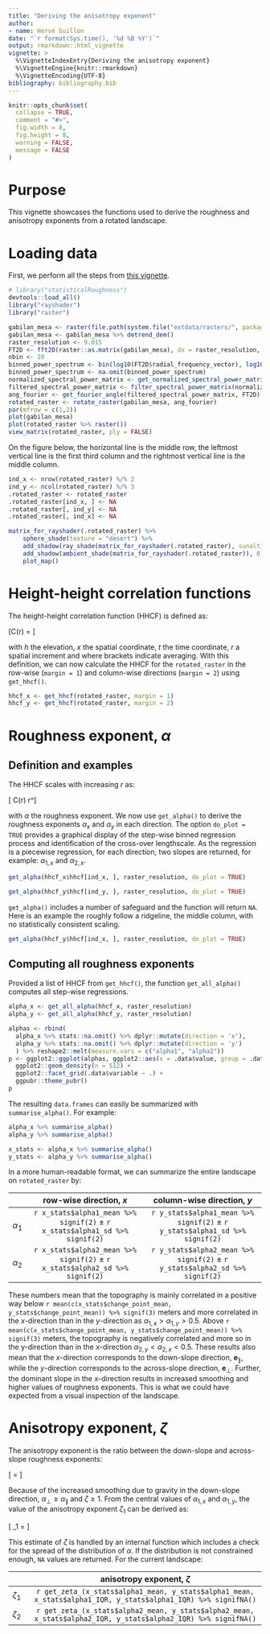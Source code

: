 ```yaml
---
title: "Deriving the anisotropy exponent"
author:
- name: Hervé Guillon
date: "`r format(Sys.time(), '%d %B %Y')`"
output: rmarkdown::html_vignette
vignette: >
  %\VignetteIndexEntry{Deriving the anisotropy exponent}
  %\VignetteEngine{knitr::rmarkdown}
  %\VignetteEncoding{UTF-8}
bibliography: bibliography.bib
---
```


```r
knitr::opts_chunk$set(
  collapse = TRUE,
  comment = "#>",
  fig.width = 8, 
  fig.height = 8,
  warning = FALSE,
  message = FALSE
)
```

# Purpose

This vignette showcases the functions used to derive the roughness and anisotropy exponents from a rotated landscape.

# Loading data

First, we perform all the steps from [this vignette](articles/rotating_rasters.html).

```r
# library("statisticalRoughness")
devtools::load_all()
library("rayshader")
library("raster")

gabilan_mesa <- raster(file.path(system.file("extdata/rasters/", package = "statisticalRoughness"), "gabilan_mesa.tif"))
gabilan_mesa <- gabilan_mesa %>% detrend_dem() 
raster_resolution <- 9.015
FT2D <- fft2D(raster::as.matrix(gabilan_mesa), dx = raster_resolution, dy = raster_resolution, Hann = TRUE)
nbin <- 20
binned_power_spectrum <- bin(log10(FT2D$radial_frequency_vector), log10(FT2D$spectral_power_vector), nbin)
binned_power_spectrum <- na.omit(binned_power_spectrum)
normalized_spectral_power_matrix <- get_normalized_spectral_power_matrix(binned_power_spectrum, FT2D)
filtered_spectral_power_matrix <- filter_spectral_power_matrix(normalized_spectral_power_matrix, FT2D, quantile_prob = c(0.9999))
ang_fourier <- get_fourier_angle(filtered_spectral_power_matrix, FT2D)
rotated_raster <- rotate_raster(gabilan_mesa, ang_fourier) 
par(mfrow = c(1,2))
plot(gabilan_mesa)
plot(rotated_raster %>% raster())
view_matrix(rotated_raster, ply = FALSE)
```

On the figure below, the horizontal line is the middle row, the leftmost vertical line is the first third column and the rightmost vertical line is the middle column.

```r
ind_x <- nrow(rotated_raster) %/% 2
ind_y <- ncol(rotated_raster) %/% 3
.rotated_raster <- rotated_raster
.rotated_raster[ind_x, ] <- NA
.rotated_raster[, ind_y] <- NA
.rotated_raster[, ind_x] <- NA

matrix_for_rayshader(.rotated_raster) %>%
	sphere_shade(texture = "desert") %>%
    add_shadow(ray_shade(matrix_for_rayshader(.rotated_raster), sunaltitude = 20), max_darken = 0.3) %>%  
    add_shadow(ambient_shade(matrix_for_rayshader(.rotated_raster)), 0) %>%
    plot_map()
```

# Height-height correlation functions

The height-height correlation function (HHCF) is defined as:

\[C(r) = \left\langle \sqrt{[h(x+r,t)-h(x,t)]^2} \right\rangle\]

with $h$ the elevation, $x$ the spatial coordinate, $t$ the time coordinate, $r$ a spatial increment and where brackets indicate averaging.
With this definition, we can now calculate the HHCF for the `rotated_raster` in the row-wise (`margin = 1`) and column-wise directions (`margin = 2`) using `get_hhcf()`.

```r
hhcf_x <- get_hhcf(rotated_raster, margin = 1)
hhcf_y <- get_hhcf(rotated_raster, margin = 2)
```

# Roughness exponent, $\alpha$

## Definition and examples

The HHCF scales with increasing $r$ as: 

\[ C(r) \sim r^\alpha \]

with $\alpha$ the roughness exponent.
We now use `get_alpha()` to derive the roughness exponents $\alpha_x$ and $\alpha_y$ in each direction.
The option `do_plot = TRUE` provides a graphical display of the step-wise binned regression process and identification of the cross-over lengthscale.
As the regression is a piecewise regression, for each direction, two slopes are returned, for example: $\alpha_{1,x}$ and $\alpha_{2,x}$.

```r
get_alpha(hhcf_x$hhcf[ind_x, ], raster_resolution, do_plot = TRUE)
```

```r
get_alpha(hhcf_y$hhcf[ind_y, ], raster_resolution, do_plot = TRUE)
```

`get_alpha()` includes a number of safeguard and the function will return `NA`.
Here is an example the roughly follow a ridgeline, the middle column, with no statistically consistent scaling.

```r
get_alpha(hhcf_y$hhcf[ind_x, ], raster_resolution, do_plot = TRUE)
```

## Computing all roughness exponents

Provided a list of HHCF from `get_hhcf()`, the function `get_all_alpha()` computes all step-wise regressions.

```r
alpha_x <- get_all_alpha(hhcf_x, raster_resolution)
alpha_y <- get_all_alpha(hhcf_y, raster_resolution)
```

```r
alphas <- rbind(
  alpha_x %>% stats::na.omit() %>% dplyr::mutate(direction = 'x'),
  alpha_y %>% stats::na.omit() %>% dplyr::mutate(direction = 'y')
  ) %>% reshape2::melt(measure.vars = c("alpha1", "alpha2"))
p <- ggplot2::ggplot(alphas, ggplot2::aes(x = .data$value, group = .data$direction, color = .data$direction)) +
  ggplot2::geom_density(n = 512) +
  ggplot2::facet_grid(.data$variable ~ .) +
  ggpubr::theme_pubr()
p
```


The resulting `data.frames` can easily be summarized with `summarise_alpha()`.
For example:

```r
alpha_x %>% summarise_alpha()
alpha_y %>% summarise_alpha()
```

```r
x_stats <- alpha_x %>% summarise_alpha()
y_stats <- alpha_y %>% summarise_alpha()
```

In a more human-readable format, we can summarize the entire landscape on `rotated_raster` by:

|            |                             row-wise direction, $x$                             |                           column-wise direction, $y$                            |
|:-----------|:-------------------------------------------------------------------------------:|:-------------------------------------------------------------------------------:|
| $\alpha_1$ | `r x_stats$alpha1_mean %>% signif(2)` $\pm$ `r x_stats$alpha1_sd %>% signif(2)` | `r y_stats$alpha1_mean %>% signif(2)` $\pm$ `r y_stats$alpha1_sd %>% signif(2)` |
| $\alpha_2$ | `r x_stats$alpha2_mean %>% signif(2)` $\pm$ `r x_stats$alpha2_sd %>% signif(2)` | `r y_stats$alpha2_mean %>% signif(2)` $\pm$ `r y_stats$alpha2_sd %>% signif(2)` |

These numbers mean that the topography is mainly correlated in a positive way below `r mean(c(x_stats$change_point_mean, y_stats$change_point_mean)) %>% signif(3)` meters and more correlated in the $x$-direction than in the $y$-direction as $\alpha_{1,x} > \alpha_{1,y} > 0.5$.
Above `r mean(c(x_stats$change_point_mean, y_stats$change_point_mean)) %>% signif(3)` meters, the topography is negatively correlated and more so in the y-direction than in the $x$-direction $\alpha_{2,y} < \alpha_{2,x} < 0.5$.
These results also mean that the $x$-direction corresponds to the down-slope direction, $\mathbf{e}_\parallel$, while the $y$-direction corresponds to the across-slope direction, $\mathbf{e}_\perp$.
Further, the dominant slope in the $x$-direction results in increased smoothing and higher values of roughness exponents.
This is what we could have expected from a visual inspection of the landscape.

# Anisotropy exponent, $\zeta$

The anisotropy exponent is the ratio between the down-slope and across-slope roughness exponents:

\[ \zeta = \frac{\alpha_\perp}{\alpha_\parallel}\]

Because of the increased smoothing due to gravity in the down-slope direction, $\alpha_\perp \geq \alpha_\parallel$ and $\zeta \geq 1$.
From the central values of $\alpha_{1,x}$ and $\alpha_{1,y}$, the value of the anisotropy exponent $\zeta_1$ can be derived as:

\[ \zeta_1 = \frac{\max{\alpha_{1,x}, \alpha_{1,x}}}{\min{\alpha_{1,x}, \alpha_{1,x}}}\]

This estimate of $\zeta$ is handled by an internal function which includes a check for the spread of the distribution of $\alpha$.
If the distribution is not constrained enough, `NA` values are returned.
For the current landscape:

|           |                                          anisotropy exponent, $\zeta$                                          |
|:----------|:--------------------------------------------------------------------------------------------------------------:|
| $\zeta_1$ | `r get_zeta_(x_stats$alpha1_mean, y_stats$alpha1_mean, x_stats$alpha1_IQR, y_stats$alpha1_IQR) %>% signifNA()` |
| $\zeta_2$ | `r get_zeta_(x_stats$alpha2_mean, y_stats$alpha2_mean, x_stats$alpha2_IQR, y_stats$alpha2_IQR) %>% signifNA()` |